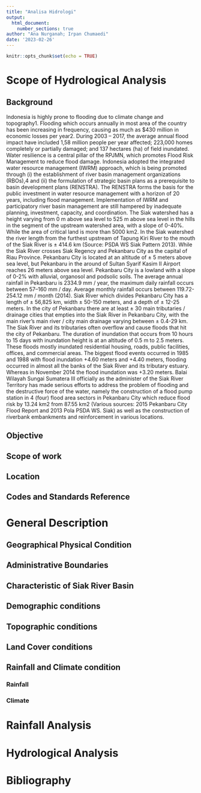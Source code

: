 ```yaml
---
title: "Analisa Hidrologi"
output: 
  html_document:
    number_sections: true
author: "Ana Nurganah; Irpan Chumaedi"
date: '2023-02-26'
---
```


```r
knitr::opts_chunk$set(echo = TRUE)
```


# Scope of Hydrological Analysis

## Background

Indonesia is highly prone to flooding due to climate change and topography1. Flooding which occurs annually in most area of the country has been increasing in frequency, causing as much as $430 million in economic losses per year2. During 2003 – 2017, the average annual flood impact have included 1,58 million people per year affected; 223,000 homes completely or partially damaged; and 137 hectares (ha) of field inundated.
Water resilience is a central pillar of the RPJMN, which promotes Flood Risk Management to reduce flood damage. Indonesia adopted the integrated water resource management (IWRM) approach, which is being promoted through (i) the establishment of river basin management organizations (RBOs),4 and (ii) the formulation of strategic basin plans as a prerequisite to basin development plans (RENSTRA). The RENSTRA forms the basis for the public investment in water resource management with a horizon of 20 years, including flood management. Implementation of IWRM and participatory river basin management are still hampered by inadequate planning, investment, capacity, and coordination.
The Siak watershed has a height varying from 0 m above sea level to 525 m above sea level in the hills in the segment of the upstream watershed area, with a slope of 0-40%. While the area of critical land is more than 5000 km2. In the Siak watershed the river length from the furthest upstream of Tapung Kiri River to the mouth of the Siak River is ± 414.6 km (Source: PSDA WS Siak Pattern 2013). While the Siak River crosses Siak Regency and Pekanbaru City as the capital of Riau Province. Pekanbaru City is located at an altitude of ± 5 meters above sea level, but Pekanbaru in the around of Sultan Syarif Kasim II Airport reaches 26 meters above sea level. Pekanbaru City is a lowland with a slope of 0-2% with alluvial, organosol and podsolic soils. The average annual rainfall in Pekanbaru is 2334.9 mm / year, the maximum daily rainfall occurs between 57–160 mm / day. Average monthly rainfall occurs between 119.72-254.12 mm / month (2014). Siak River which divides Pekanbaru City has a length of ± 56,825 km, width ± 50-150 meters, and a depth of ± 12-25 meters. In the city of Pekanbaru there are at least ± 30 main tributaries / drainage cities that empties into the Siak River in Pekanbaru City, with the main river's main river / city main drainage varying between ± 0.4-29 km. The Siak River and its tributaries often overflow and cause floods that hit the city of Pekanbaru. The duration of inundation that occurs from 10 hours to 15 days with inundation height is at an altitude of 0.5 m to 2.5 meters. These floods mostly inundated residential housing, roads, public facilities, offices, and commercial areas. The biggest flood events occurred in 1985 and 1988 with flood inundation +4.60 meters and +4.40 meters, flooding occurred in almost all the banks of the Siak River and its tributary estuary. Whereas in November 2014 the flood inundation was +3.20 meters.
Balai Wilayah Sungai Sumatera III officially as the administer of the Siak River Territory has made serious efforts to address the problem of flooding and the destructive force of the water, namely the construction of a flood pump station in 4 (four) flood area sectors in Pekanbaru City which reduce flood risk by 13.24 km2 from 87.55 km2 (Various sources: 2015 Pekanbaru City Flood Report and 2013 Pola PSDA WS. Siak) as well as the construction of riverbank embankments and reinforcement in various locations.


## Objective

## Scope of work

## Location

## 	Codes and Standards Reference

# General Description

## Geographical Physical Condition

## Administrative Boundaries

## Characteristic of Siak River Basin

## Demographic conditions

## Topographic conditions

## Land Cover conditions

## Rainfall and Climate condition
### Rainfall
### Climate

# Rainfall Analysis

# Hydrological Analysis

# Bibliography

<!-- This is an R Markdown document. Markdown is a simple formatting syntax for authoring HTML, PDF, and MS Word documents. For more details on using R Markdown see <http://rmarkdown.rstudio.com>. -->

<!-- When you click the **Knit** button a document will be generated that includes both content as well as the output of any embedded R code chunks within the document. You can embed an R code chunk like this: -->

<!-- ```{r cars} -->
<!-- summary(cars) -->
<!-- ``` -->

<!-- ## Including Plots -->

<!-- You can also embed plots, for example: -->

<!-- ```{r pressure, echo=FALSE} -->
<!-- plot(pressure) -->
<!-- ``` -->

<!-- Note that the `echo = FALSE` parameter was added to the code chunk to prevent printing of the R code that generated the plot. -->
